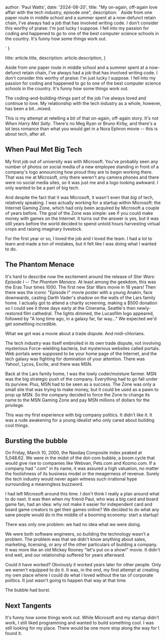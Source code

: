 
  author: 'Paul Watts',
  date: '2024-08-20',
  title: "My on-again, off-again love affair with the tech industry, episode one",
  description: `
Aside from one paper route in middle school and a summer spent at
a now-defunct retain chain, I've always had a job that has involved
writing code. I don't consider this worthy of praise: I'm just lucky
I suppose. I fell into my passion for coding and happened to
go to one of the best computer science schools in the country.
It's funny how some things work out.

`
}

  title: article.title,
  description: article.description,
}


Aside from one paper route in middle school and a summer spent at
a now-defunct retain chain, I've always had a job that has involved
writing code. I don't consider this worthy of praise: I'm just lucky
I suppose. I fell into my passion for coding and happened to
go to one of the best computer science schools in the country.
It's funny how some things work out.

The coding-and-building-things part of the job I've always loved
and continue to love. My relationship with the tech industry as a
whole, however, has been a bit...mixed.

This is my attempt at retelling a bit of that on-again, off-again story.
It's not _When Harry Met Sally_. There's no Meg Ryan or Bruno Kirby,
and there's a lot less romance than what you would get in a
Nora Ephron movie -- this is about tech, after all.

## When Paul Met Big Tech

My first job out of university was with Microsoft. You've probably seen
any number of photos on social media of a new employee
standing in front of a company's logo announcing how proud
they are to begin working there. That was me at Microsoft, only
there weren't any camera phones and there were no social media sites,
so it was just me and a logo looking awkward. I only wanted to be a part
of big tech.

And despite the fact that it was Microsoft, it wasn't even that *big* of tech,
relatively speaking. I was actually working
for a startup within Microsoft: the Internet Gaming Zone, which had only
been acquired by Microsoft a couple of years before. The goal of the Zone was simple: see
if you could make money with games on the Internet. It turns out the answer
is yes, but it was still years before the world decided to spend untold hours
harvesting virtual crops and raising imaginary livestock.

For the first year or so, I loved the job and I loved the team. I had
a lot to learn and made a ton of mistakes, but it felt like I was doing
what I wanted to do.

## The Phantom Menace

It's hard to describe now the excitement around the release of _Star Wars: Episode I
-- The Phantom Menace_. At least among the geekdom, this was
the Eras Tour times 1000. The first new Star Wars movie in 16 years!
Then there was the iconic "Episode I" movie poster with a young Anakin,
face downwards, casting Darth Vader's shadow on the walls of
the Lars family home. I actually got to attend a charity screening,
making a $500 donation so
I could see it three days early at the Cinerama, Seattle's then newly-restored
film cathedral. The lights dimmed, the Lucasfilm logo appeared, followed by
"A long time ago, in a galaxy far, far way..." We expected we'd get something
incredible.

What we got was a movie about a trade dispute. And midi-chlorians.

The tech industry was itself embroiled in its own trade dispute, not involving
mysterious Force-wielding bacteria, but mysterious websites called portals.
Web portals were supposed to be your home page of the Internet, and
the tech galaxy was fighting for domination of your attention.
There was Yahoo!, Lycos, Excite, and there was MSN.

Back at the Lars family home, I was the lowly coder/moisture farmer.
MSN was the big strategic push of the company. Everything had to go fall
under its purview.
Plus, MSN had to be seen as a success. The Zone was only a small site that
was trying to make money, but it could be used as a pawn to prop up MSN.
So the company decided to force the Zone to change its name to the MSN
Gaming Zone and pay MSN millions of dollars for the privilege.

This was my first experience with big company politics. It didn't like it.
It was a rude awakening for a young idealist who only cared about building
cool things.

## Bursting the bubble

On Friday, March 10, 2000, the Nasdaq Composite index peaked at 5,048.62.
We were in the midst of the dot-com bubble, a boom cycle that
would give rise to companies like Webvan, Pets.com and Kozmo.com. If a
company had ".com" in its name, it was assured a high valuation, no matter
the foolishness of its business model or the meagerness of revenue.
Surely the tech industry would never again witness such irrational
hype surrounding a meaningless buzzword.

I had left Microsoft around this time. I don't think I really a plan around
what to do next. It was then when my friend Paul, who was a big card
and board game fan, had an idea: why not make it easier for
independent card and board game creators to get their games online?
We decided to do what any sane people would do in the middle of a
booming economy: start a startup!

There was only one problem: we had no idea what we were doing.

We were both software engineers, so building the technology wasn't a problem.
The problem was that we didn't know anything about sales, marketing,
licensing, or any of the other particulars of building a company. It was
more like an old Mickey Rooney "let's put on a show!" movie. It didn't end
well, and our relationship suffered for years afterward.

Could it have worked? Obviously it worked years later for other people.
Only we weren't equipped to do it. It was, in the end, my first attempt
at creating my own place where I could do what I loved without the tax
of corporate politics. It just wasn't going to happen that way at that time.

The bubble had burst.

## Next Tangents

It's funny how some things work out. While Microsoft and my startup
didn't work, I still liked programming and wanted to
build something cool. I was still looking for my place.
There would be one more stop along the way for I found it.
